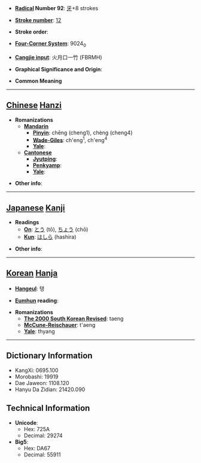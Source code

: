 * '''[[Wiktionary:Chinese radical index| Radical]] Number 92''': [[Wiktionary:Chinese radical index 牙|牙]]+8 strokes

* '''[[Wiktionary:Chinese total strokes index|Stroke number]]''': [[Wiktionary:Chinese total strokes index 12|12]]

* '''Stroke order''': 

* '''[[Wiktionary:Chinese four corner index|Four-Corner System]]''': 9024<sub>0</sub>

* '''[[Wiktionary:Chinese Cangjie index|Cangjie input]]''': 火月口一竹 (FBRMH)

* '''Graphical Significance and Origin''': 

* '''Common Meaning'''

----

== [[Chinese]] [[Hanzi]] ==

* '''Romanizations'''
** '''[[Mandarin]]'''
*** '''[[Pinyin]]''': chēng (cheng1), chèng (cheng4)
*** '''[[Wade-Giles]]''': ch'eng<sup>1</sup>, ch'eng<sup>4</sup>
*** '''[[Yale]]''': 
** '''[[Cantonese]]'''
*** '''[[Jyutping]]''':
*** '''[[Penkyamp]]''': 
*** '''[[Yale]]''': 

* '''Other info''': 

----

== [[Japanese]] [[Kanji]] ==

* '''Readings'''
** '''[[On]]''': [[とう]] (tō), [[ちょう]] (chō)
** '''[[Kun]]''': [[はしら]] (hashira)

* '''Other info''':  

----

== [[Korean]] [[Hanja]] ==

* '''[[Hangeul]]''': 탱

* '''[[Eumhun]] reading''': 

* '''Romanizations'''
** '''[[The 2000 South Korean Revised Romanization|The 2000 South Korean Revised]]''': taeng
** '''[[McCune-Reischauer]]''': t'aeng
** '''[[Yale]]''': thyang

----

== Dictionary Information ==

* KangXi: 0695.100
* Morobashi: 19919
* Dae Jaweon: 1108.120
* Hanyu Da Zidian: 21420.090

== Technical Information ==

* '''Unicode''':
** Hex: 725A
** Decimal: 29274
* '''Big5''':
** Hex: DA67
** Decimal: 55911